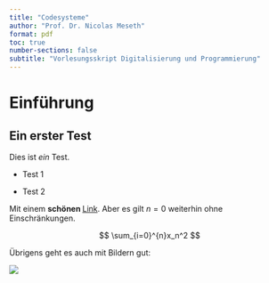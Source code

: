```yaml
---
title: "Codesysteme"
author: "Prof. Dr. Nicolas Meseth"
format: pdf
toc: true
number-sections: false
subtitle: "Vorlesungsskript Digitalisierung und Programmierung"
---
```


# Einführung

## Ein erster Test

Dies ist *ein* Test.

-   Test 1

-   Test 2


Mit einem **schönen **[Link](https://chatgpt.com/). Aber es gilt $n = 0$ weiterhin ohne Einschränkungen.

$$
\sum_{i=0}^{n}x_n^2
$$

Übrigens geht es auch mit Bildern gut:

![](https://winf-hsos.github.io/university-docs/images/large_complex_problem.png)


